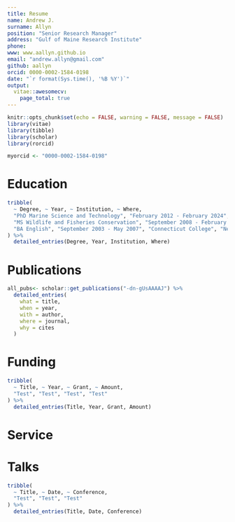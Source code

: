 ```yaml
---
title: Resume
name: Andrew J.
surname: Allyn
position: "Senior Research Manager"
address: "Gulf of Maine Research Institute"
phone: 
www: www.aallyn.github.io
email: "andrew.allyn@gmail.com"
github: aallyn
orcid: 0000-0002-1584-0198
date: "`r format(Sys.time(), '%B %Y')`"
output: 
  vitae::awesomecv:
    page_total: true
---
```


```r
knitr::opts_chunk$set(echo = FALSE, warning = FALSE, message = FALSE)
library(vitae)
library(tibble)
library(scholar)
library(rorcid)

myorcid <- "0000-0002-1584-0198"
```

# Education

```r
tribble(
  ~ Degree, ~ Year, ~ Institution, ~ Where,
  "PhD Marine Science and Technology", "February 2012 - February 2024", "University of Massachusetts Amherst", "Amherst, MA",
  "MS Wildlife and Fisheries Conservation", "September 2008 - February 2012", "University of Massachusetts Amherst", "Amherst, MA",
  "BA English", "September 2003 - May 2007", "Connecticut College", "New London, CT"
) %>% 
  detailed_entries(Degree, Year, Institution, Where)
```

# Publications

```r
all_pubs<- scholar::get_publications("-dn-gUsAAAAJ") %>% 
  detailed_entries(
    what = title,
    when = year,
    with = author,
    where = journal,
    why = cites
  )
```

# Funding

```r
tribble(
  ~ Title, ~ Year, ~ Grant, ~ Amount,
  "Test", "Test", "Test", "Test"
) %>%
  detailed_entries(Title, Year, Grant, Amount)
```

# Service

# Talks

```r
tribble(
  ~ Title, ~ Date, ~ Conference,
  "Test", "Test", "Test"
) %>%
  detailed_entries(Title, Date, Conference)
```